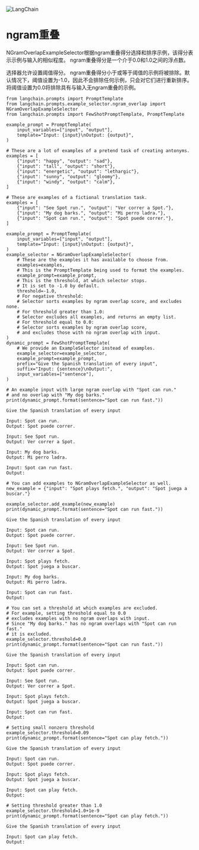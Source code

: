 

<Head>
  <script>
    {
      `(function() {
         var _hmt = _hmt || [];
(function() {
  var hm = document.createElement("script");
  hm.src = "https://hm.baidu.com/hm.js?e60fb290e204e04c5cb6f79b0ac1e697";
  var s = document.getElementsByTagName("script")[0]; 
  s.parentNode.insertBefore(hm, s);
})();
       })();`
    }
  </script>
</Head>

![LangChain](https://pica.zhimg.com/50/v2-56e8bbb52aa271012541c1fe1ceb11a2_r.gif)



ngram重叠
======

NGramOverlapExampleSelector根据ngram重叠得分选择和排序示例，该得分表示示例与输入的相似程度。 ngram重叠得分是一个介于0.0和1.0之间的浮点数。

选择器允许设置阈值得分。 ngram重叠得分小于或等于阈值的示例将被排除。默认情况下，阈值设置为-1.0，因此不会排除任何示例，只会对它们进行重新排序。将阈值设置为0.0将排除具有与输入无ngram重叠的示例。

```
from langchain.prompts import PromptTemplate
from langchain.prompts.example_selector.ngram_overlap import NGramOverlapExampleSelector
from langchain.prompts import FewShotPromptTemplate, PromptTemplate

example_prompt = PromptTemplate(
    input_variables=["input", "output"],
    template="Input: {input}\nOutput: {output}",
)

# These are a lot of examples of a pretend task of creating antonyms.
examples = [
    {"input": "happy", "output": "sad"},
    {"input": "tall", "output": "short"},
    {"input": "energetic", "output": "lethargic"},
    {"input": "sunny", "output": "gloomy"},
    {"input": "windy", "output": "calm"},
]

```

```
# These are examples of a fictional translation task.
examples = [
    {"input": "See Spot run.", "output": "Ver correr a Spot."},
    {"input": "My dog barks.", "output": "Mi perro ladra."},
    {"input": "Spot can run.", "output": "Spot puede correr."},
]

```

```
example_prompt = PromptTemplate(
    input_variables=["input", "output"],
    template="Input: {input}\nOutput: {output}",
)
example_selector = NGramOverlapExampleSelector(
    # These are the examples it has available to choose from.
    examples=examples, 
    # This is the PromptTemplate being used to format the examples.
    example_prompt=example_prompt, 
    # This is the threshold, at which selector stops.
    # It is set to -1.0 by default.
    threshold=-1.0,
    # For negative threshold:
    # Selector sorts examples by ngram overlap score, and excludes none.
    # For threshold greater than 1.0:
    # Selector excludes all examples, and returns an empty list.
    # For threshold equal to 0.0:
    # Selector sorts examples by ngram overlap score,
    # and excludes those with no ngram overlap with input.
)
dynamic_prompt = FewShotPromptTemplate(
    # We provide an ExampleSelector instead of examples.
    example_selector=example_selector,
    example_prompt=example_prompt,
    prefix="Give the Spanish translation of every input",
    suffix="Input: {sentence}\nOutput:", 
    input_variables=["sentence"],
)

```

```
# An example input with large ngram overlap with "Spot can run."
# and no overlap with "My dog barks."
print(dynamic_prompt.format(sentence="Spot can run fast."))

```

```
Give the Spanish translation of every input

Input: Spot can run.
Output: Spot puede correr.

Input: See Spot run.
Output: Ver correr a Spot.

Input: My dog barks.
Output: Mi perro ladra.

Input: Spot can run fast.
Output:

```

```
# You can add examples to NGramOverlapExampleSelector as well.
new_example = {"input": "Spot plays fetch.", "output": "Spot juega a buscar."}

example_selector.add_example(new_example)
print(dynamic_prompt.format(sentence="Spot can run fast."))

```

```
Give the Spanish translation of every input

Input: Spot can run.
Output: Spot puede correr.

Input: See Spot run.
Output: Ver correr a Spot.

Input: Spot plays fetch.
Output: Spot juega a buscar.

Input: My dog barks.
Output: Mi perro ladra.

Input: Spot can run fast.
Output:

```

```
# You can set a threshold at which examples are excluded.
# For example, setting threshold equal to 0.0
# excludes examples with no ngram overlaps with input.
# Since "My dog barks." has no ngram overlaps with "Spot can run fast."
# it is excluded.
example_selector.threshold=0.0
print(dynamic_prompt.format(sentence="Spot can run fast."))

```

```
Give the Spanish translation of every input

Input: Spot can run.
Output: Spot puede correr.

Input: See Spot run.
Output: Ver correr a Spot.

Input: Spot plays fetch.
Output: Spot juega a buscar.

Input: Spot can run fast.
Output:

```

```
# Setting small nonzero threshold
example_selector.threshold=0.09
print(dynamic_prompt.format(sentence="Spot can play fetch."))

```

```
Give the Spanish translation of every input

Input: Spot can run.
Output: Spot puede correr.

Input: Spot plays fetch.
Output: Spot juega a buscar.

Input: Spot can play fetch.
Output:

```

```
# Setting threshold greater than 1.0
example_selector.threshold=1.0+1e-9
print(dynamic_prompt.format(sentence="Spot can play fetch."))

```

```
Give the Spanish translation of every input

Input: Spot can play fetch.
Output:

```

